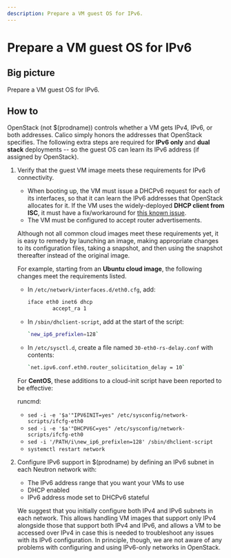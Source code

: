 ```yaml
---
description: Prepare a VM guest OS for IPv6.
---
```


# Prepare a VM guest OS for IPv6

## Big picture

Prepare a VM guest OS for IPv6.

## How to

OpenStack (not $(prodname)) controls whether a VM gets IPv4, IPv6, or both addresses. Calico simply honors the addresses that OpenStack specifies. The following extra steps are required for **IPv6 only** and **dual stack** deployments -- so the guest OS can learn its IPv6 address (if assigned by OpenStack).

1.  Verify that the guest VM image meets these requirements for IPv6 connectivity.

    - When booting up, the VM must issue a DHCPv6 request for each of its interfaces, so that it can learn the IPv6 addresses that OpenStack allocates for it. If the VM uses the widely-deployed **DHCP client from ISC**, it must have a fix/workaround for [this known issue](https://kb.isc.org/docs/aa-01141).
    - The VM must be configured to accept router advertisements.

    Although not all common cloud images meet these requirements yet, it is easy to remedy by launching an image, making appropriate changes to its configuration files, taking a snapshot, and then using the snapshot thereafter instead of the original image.

    For example, starting from an **Ubuntu cloud image**, the following changes meet the requirements listed.

    - In `/etc/network/interfaces.d/eth0.cfg`, add:
      ```bash
      iface eth0 inet6 dhcp
              accept_ra 1
      ```

    - In `/sbin/dhclient-script`, add at the start of the script:
      ```bash
      `new_ip6_prefixlen=128`
      ```

    - In `/etc/sysctl.d`, create a file named `30-eth0-rs-delay.conf` with
      contents:
      ```bash
      `net.ipv6.conf.eth0.router_solicitation_delay = 10`
      ```

    For **CentOS**, these additions to a cloud-init script have been reported to be effective:

    runcmd:

    - `sed -i -e '$a'"IPV6INIT=yes" /etc/sysconfig/network-scripts/ifcfg-eth0`
    - `sed -i -e '$a'"DHCPV6C=yes" /etc/sysconfig/network-scripts/ifcfg-eth0`
    - `sed -i '/PATH/i\new_ip6_prefixlen=128' /sbin/dhclient-script`
    - `systemctl restart network`

1.  Configure IPv6 support in $(prodname) by defining an IPv6 subnet in each Neutron network with:

    - The IPv6 address range that you want your VMs to use
    - DHCP enabled
    - IPv6 address mode set to DHCPv6 stateful

    We suggest that you initially configure both IPv4 and IPv6 subnets in each network. This allows handling VM images that support only IPv4 alongside those that support both IPv4 and IPv6, and allows a VM to be accessed over IPv4 in case this is needed to troubleshoot any issues with its IPv6 configuration. In principle, though, we are not aware of any problems with configuring and using IPv6-only networks in OpenStack.
